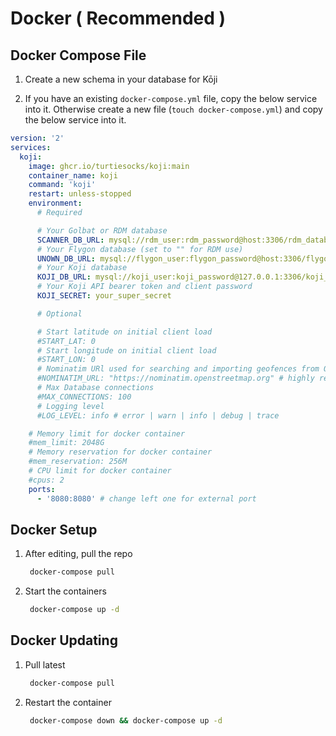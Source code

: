 # Docker ( Recommended )

## Docker Compose File

1. Create a new schema in your database for Kōji

1. If you have an existing `docker-compose.yml` file, copy the below service into it. Otherwise create a new file (`touch docker-compose.yml`) and copy the below service into it.

```yml
version: '2'
services:
  koji:
    image: ghcr.io/turtiesocks/koji:main
    container_name: koji
    command: 'koji'
    restart: unless-stopped
    environment:
      # Required

      # Your Golbat or RDM database
      SCANNER_DB_URL: mysql://rdm_user:rdm_password@host:3306/rdm_database
      # Your Flygon database (set to "" for RDM use)
      UNOWN_DB_URL: mysql://flygon_user:flygon_password@host:3306/flygon_database
      # Your Koji database
      KOJI_DB_URL: mysql://koji_user:koji_password@127.0.0.1:3306/koji_database
      # Your Koji API bearer token and client password
      KOJI_SECRET: your_super_secret

      # Optional

      # Start latitude on initial client load
      #START_LAT: 0
      # Start longitude on initial client load
      #START_LON: 0
      # Nominatim URl used for searching and importing geofences from OSM
      #NOMINATIM_URL: "https://nominatim.openstreetmap.org" # highly recommended using your own
      # Max Database connections
      #MAX_CONNECTIONS: 100
      # Logging level
      #LOG_LEVEL: info # error | warn | info | debug | trace

    # Memory limit for docker container
    #mem_limit: 2048G
    # Memory reservation for docker container
    #mem_reservation: 256M
    # CPU limit for docker container
    #cpus: 2
    ports:
      - '8080:8080' # change left one for external port
```

## Docker Setup

1. After editing, pull the repo

   ```bash
    docker-compose pull
   ```

1. Start the containers

   ```bash
    docker-compose up -d
   ```

## Docker Updating

1. Pull latest

   ```bash
    docker-compose pull
   ```

2. Restart the container

   ```bash
    docker-compose down && docker-compose up -d
   ```

